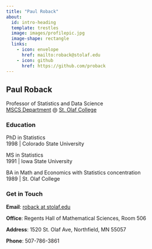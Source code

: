 ```yaml
---
title: "Paul Roback"
about:
  id: intro-heading
  template: trestles
  image: images/profilepic.jpg
  image-shape: rectangle
  links:
    - icon: envelope
      href: mailto:roback@stolaf.edu
    - icon: github
      href: https://github.com/proback
---
```


:::{#intro-heading}

## Paul Roback

Professor of Statistics and Data Science <br>
[MSCS Department](https://wp.stolaf.edu/mscs/) @ [St. Olaf College](https://wp.stolaf.edu/)

### Education

PhD in Statistics<br>
1998 | Colorado State University

MS in Statistics<br>
1991 | Iowa State University

BA in Math and Economics with Statistics concentration<br>
1989 | St. Olaf College
:::

### Get in Touch

**Email**: <a href='mailto:roback@stolaf.edu'>roback at stolaf.edu</a>

**Office**: Regents Hall of Mathematical Sciences, Room 506

**Address**: 1520 St. Olaf Ave, Northfield, MN 55057

**Phone**: 507-786-3861
